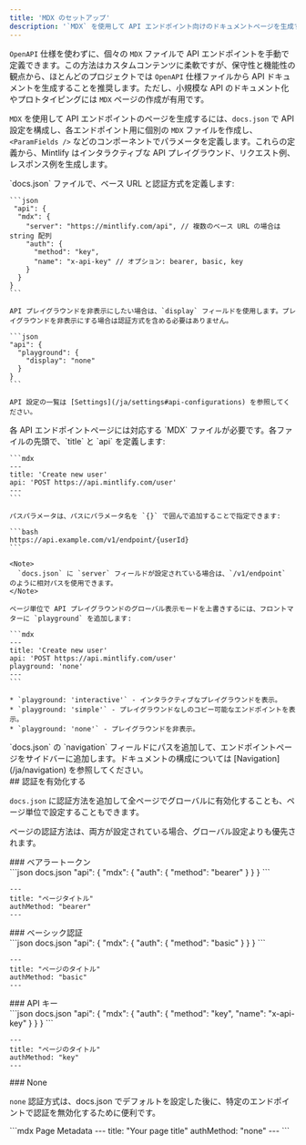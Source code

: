 ```yaml
---
title: 'MDX のセットアップ'
description: '`MDX` を使用して API エンドポイント向けのドキュメントページを生成する'
---
```


`OpenAPI` 仕様を使わずに、個々の `MDX` ファイルで API エンドポイントを手動で定義できます。この方法はカスタムコンテンツに柔軟ですが、保守性と機能性の観点から、ほとんどのプロジェクトでは `OpenAPI` 仕様ファイルから API ドキュメントを生成することを推奨します。ただし、小規模な API のドキュメント化やプロトタイピングには `MDX` ページの作成が有用です。

`MDX` を使用して API エンドポイントのページを生成するには、`docs.json` で API 設定を構成し、各エンドポイント用に個別の `MDX` ファイルを作成し、`<ParamFields />` などのコンポーネントでパラメータを定義します。これらの定義から、Mintlify はインタラクティブな API プレイグラウンド、リクエスト例、レスポンス例を生成します。

<Steps>
  <Step title="API を構成する">
    `docs.json` ファイルで、ベース URL と認証方式を定義します:

    ```json
     "api": {
      "mdx": {
        "server": "https://mintlify.com/api", // 複数のベース URL の場合は string 配列
        "auth": {
          "method": "key",
          "name": "x-api-key" // オプション: bearer, basic, key
        }
      }
    }
    ```

    API プレイグラウンドを非表示にしたい場合は、`display` フィールドを使用します。プレイグラウンドを非表示にする場合は認証方式を含める必要はありません。

    ```json
    "api": {
      "playground": {
        "display": "none"
      }
    }
    ```

    API 設定の一覧は [Settings](/ja/settings#api-configurations) を参照してください。
  </Step>

  <Step title="エンドポイントページを作成する">
    各 API エンドポイントページには対応する `MDX` ファイルが必要です。各ファイルの先頭で、`title` と `api` を定義します:

    ```mdx
    ---
    title: 'Create new user'
    api: 'POST https://api.mintlify.com/user'
    ---
    ```

    パスパラメータは、パスにパラメータ名を `{}` で囲んで追加することで指定できます:

    ```bash
    https://api.example.com/v1/endpoint/{userId}
    ```

    <Note>
      `docs.json` に `server` フィールドが設定されている場合は、`/v1/endpoint` のように相対パスを使用できます。
    </Note>

    ページ単位で API プレイグラウンドのグローバル表示モードを上書きするには、フロントマターに `playground` を追加します:

    ```mdx
    ---
    title: 'Create new user'
    api: 'POST https://api.mintlify.com/user'
    playground: 'none'
    ---
    ```

    * `playground: 'interactive'` - インタラクティブなプレイグラウンドを表示。
    * `playground: 'simple'` - プレイグラウンドなしのコピー可能なエンドポイントを表示。
    * `playground: 'none'` - プレイグラウンドを非表示。
  </Step>

  <Step title="エンドポイントをドキュメントに追加する">
    `docs.json` の `navigation` フィールドにパスを追加して、エンドポイントページをサイドバーに追加します。ドキュメントの構成については [Navigation](/ja/navigation) を参照してください。
  </Step>
</Steps>

<div id="enabling-authentication">
  ## 認証を有効化する
</div>

`docs.json` に認証方法を追加して全ページでグローバルに有効化することも、ページ単位で設定することもできます。

ページの認証方法は、両方が設定されている場合、グローバル設定よりも優先されます。

<div id="bearer-token">
  ### ベアラートークン
</div>

<CodeGroup>
  ```json docs.json
  "api": {
      "mdx": {
        "auth": {
          "method": "bearer"
        }
      }
  }
  ```

  ```mdx Page Metadata
  ---
  title: "ページタイトル"
  authMethod: "bearer"
  ---
  ```
</CodeGroup>

<div id="basic-authentication">
  ### ベーシック認証
</div>

<CodeGroup>
  ```json docs.json
  "api": {
      "mdx": {
        "auth": {
          "method": "basic"
        }
      }
  }
  ```

  ```mdx Page Metadata
  ---
  title: "ページのタイトル"
  authMethod: "basic"
  ---
  ```
</CodeGroup>

<div id="api-key">
  ### API キー
</div>

<CodeGroup>
  ```json docs.json
  "api": {
      "mdx": {
        "auth": {
          "method": "key",
          "name": "x-api-key"
        }
      }
  }
  ```

  ```mdx Page Metadata
  ---
  title: "ページのタイトル"
  authMethod: "key"
  ---
  ```
</CodeGroup>

<div id="none">
  ### None
</div>

`none` 認証方式は、docs.json でデフォルトを設定した後に、特定のエンドポイントで認証を無効化するために便利です。

<CodeGroup>
  ```mdx Page Metadata
  ---
  title: "Your page title"
  authMethod: "none"
  ---
  ```
</CodeGroup>